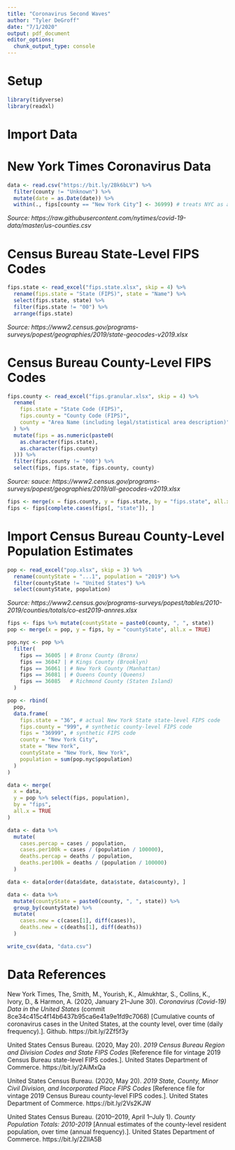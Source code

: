 ```yaml
---
title: "Coronavirus Second Waves"
author: "Tyler DeGroff"
date: "7/1/2020"
output: pdf_document
editor_options: 
  chunk_output_type: console
---
```


# Setup

```r
library(tidyverse)
library(readxl)
```

# Import Data

# New York Times Coronavirus Data

```r
data <- read.csv("https://bit.ly/2Bk6bLV") %>% 
  filter(county != "Unknown") %>%
  mutate(date = as.Date(date)) %>%
  within(., fips[county == "New York City"] <- 36999) # treats NYC as a county
```

*Source: https://raw.githubusercontent.com/nytimes/covid-19-data/master/us-counties.csv*

# Census Bureau State-Level FIPS Codes

```r
fips.state <- read_excel("fips.state.xlsx", skip = 4) %>%
  rename(fips.state = "State (FIPS)", state = "Name") %>%
  select(fips.state, state) %>%
  filter(fips.state != "00") %>%
  arrange(fips.state)
```

*Source: https://www2.census.gov/programs-surveys/popest/geographies/2019/state-geocodes-v2019.xlsx*

# Census Bureau County-Level FIPS Codes

```r
fips.county <- read_excel("fips.granular.xlsx", skip = 4) %>%
  rename(
    fips.state = "State Code (FIPS)", 
    fips.county = "County Code (FIPS)",
    county = "Area Name (including legal/statistical area description)"
  ) %>%
  mutate(fips = as.numeric(paste0(
    as.character(fips.state), 
    as.character(fips.county)
  ))) %>%
  filter(fips.county != "000") %>%
  select(fips, fips.state, fips.county, county)
```

*Source: sauce: https://www2.census.gov/programs-surveys/popest/geographies/2019/all-geocodes-v2019.xlsx*

```r
fips <- merge(x = fips.county, y = fips.state, by = "fips.state", all.x = TRUE)
fips <- fips[complete.cases(fips[, "state"]), ]
```

# Import Census Bureau County-Level Population Estimates

```r
pop <- read_excel("pop.xlsx", skip = 3) %>%
  rename(countyState = "...1", population = "2019") %>%
  filter(countyState != "United States") %>%
  select(countyState, population)
```

*Source: https://www2.census.gov/programs-surveys/popest/tables/2010-2019/counties/totals/co-est2019-annres.xlsx*

```r
fips <- fips %>% mutate(countyState = paste0(county, ", ", state))
pop <- merge(x = pop, y = fips, by = "countyState", all.x = TRUE)
```

```r
pop.nyc <- pop %>%
  filter(
    fips == 36005 | # Bronx County (Bronx)
    fips == 36047 | # Kings County (Brooklyn)
    fips == 36061 | # New York County (Manhattan)
    fips == 36081 | # Queens County (Queens)
    fips == 36085   # Richmond County (Staten Island)
  )

pop <- rbind(
  pop,
  data.frame(
    fips.state = "36", # actual New York State state-level FIPS code
    fips.county = "999", # synthetic county-level FIPS code
    fips = "36999", # synthetic FIPS code
    county = "New York City",
    state = "New York",
    countyState = "New York, New York",
    population = sum(pop.nyc$population)
  )
)
```

```r
data <- merge(
  x = data, 
  y = pop %>% select(fips, population), 
  by = "fips", 
  all.x = TRUE
)

data <- data %>%
  mutate(
    cases.percap = cases / population,
    cases.per100k = cases / (population / 100000),
    deaths.percap = deaths / population,
    deaths.per100k = deaths / (population / 100000)
  )
```

```r
data <- data[order(data$date, data$state, data$county), ]
```

```r
data <- data %>%
  mutate(countyState = paste0(county, ", ", state)) %>%
  group_by(countyState) %>%
  mutate(
    cases.new = c(cases[1], diff(cases)),
    deaths.new = c(deaths[1], diff(deaths))
  )
```

```r
write_csv(data, "data.csv")
```

\newpage

# Data References

New York Times, The, Smith, M., Yourish, K., Almukhtar, S., Collins, K., Ivory, D., & Harmon, A. (2020, January 21–June 30). *Coronavirus (Covid-19) Data in the United States* (commit 8ce34c415c4f14b6437b95ca6e41a9e1fd9c7068) [Cumulative counts of coronavirus cases in the United States, at the county level, over time (daily frequency).]. Github. https://bit.ly/2Zf5f3y

United States Census Bureau. (2020, May 20). *2019 Census Bureau Region and Division Codes and State FIPS Codes* [Reference file for vintage 2019 Census Bureau state-level FIPS codes.]. United States Department of Commerce. https://bit.ly/2AiMxQa

United States Census Bureau. (2020, May 20). *2019 State, County, Minor Civil Division, and Incorporated Place FIPS Codes* [Reference file for vintage 2019 Census Bureau county-level FIPS codes.]. United States Department of Commerce. https://bit.ly/2Vs2KJW

United States Census Bureau. (2010–2019, April 1–July 1). *County Population Totals: 2010-2019* [Annual estimates of the county-level resident population, over time (annual frequency).]. United States Department of Commerce. https://bit.ly/2ZlIA5B
